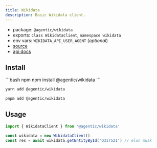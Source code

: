 ```yaml
---
title: Wikidata
description: Basic Wikidata client.
---
```


- package: `@agentic/wikidata`
- exports: `class WikidataClient`, `namespace wikidata`
- env vars: `WIKIDATA_API_USER_AGENT` (_optional_)
- [source](https://github.com/transitive-bullshit/agentic/blob/main/packages/wikidata/src/wikidata-client.ts)
- [api docs](https://github.com/maxlath/wikibase-sdk)

## Install

<CodeGroup>
```bash npm
npm install @agentic/wikidata
```

```bash yarn
yarn add @agentic/wikidata
```

```bash pnpm
pnpm add @agentic/wikidata
```

</CodeGroup>

## Usage

```ts
import { WikidataClient } from '@agentic/wikidata'

const wikidata = new WikidataClient()
const res = await wikidata.getEntityById('Q317521') // elon musk
```
